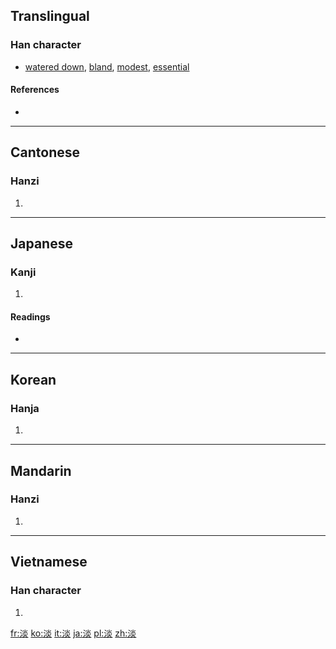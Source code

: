 {{also|澹}}
==Translingual==

===Han character===
{{Han char|rn=85|rad=水|as=08|sn=11|four=3918<sub>9</sub>|canj=水火火 (EFF)}}

* [[watered down]], [[bland]], [[modest]], [[essential]]


====References====
* {{Han ref|kx=0630.180|dkj=17660|dj=1032.170|hdz=31660.080|uh=6DE1|ud=28129|bh=B248|bd=45640}}

----

==Cantonese==

===Hanzi===
{{yue-hanzi|jyut=|y=daam6, taam5}}

# {{defn|Cantonese|sort=水08}}

----

==Japanese==

===Kanji===
{{ja-kanji|grade=c|rs=水08}}

# {{defn|Japanese|sort=水08}}

====Readings====
* {{ja-readings|on=[[たん]] (tan), [[えん]] (en)|kun=[[あわい]] (awai), [[うすい]] (usui)}}

----

==Korean==

===Hanja===
{{ko-hanja|hangeul=담|eumhun=|rv=dam|mr=tam|y=tam}}

# {{defn|Korean|sort=水08}}

----

==Mandarin==

===Hanzi===
{{cmn-hanzi|pin=[[dàn]] ([[dan4]]), [[tán]] ([[tan2]]), [[yǎn]] ([[yan3]]), [[yàn]] ([[yan4]])|wg=tan<sup>4</sup>, t'an<sup>2</sup>, yen<sup>3</sup>, yen<sup>4</sup>}}

# {{defn|Mandarin|sort=水08}}

----

==Vietnamese==

===Han character===
{{vi-hantu|[[đạm]], [[đượm]], [[vạm]], [[đặm]]|rs=水08}}

# {{defn|Vietnamese|sort=水08}}

[[fr:淡]]
[[ko:淡]]
[[it:淡]]
[[ja:淡]]
[[pl:淡]]
[[zh:淡]]